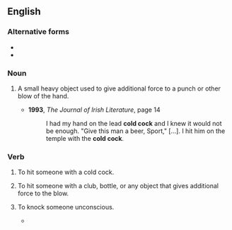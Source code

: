 {{also|coldcock|cold-cock}}
==English==

===Alternative forms===
* {{l|en|coldcock}}
* {{l|en|cold-cock}}

===Noun===
{{en-noun}}

# {{lb|en|slang}} A small heavy object used to give additional force to a punch or other blow of the hand.
#* '''1993''', ''The Journal of Irish Literature'', page 14
#*: I had my hand on the lead '''cold cock''' and I knew it would not be enough. "Give this man a beer, Sport," […]. I hit him on the temple with the '''cold cock'''.

===Verb===
{{en-verb}}

# {{lb|en|slang}} To hit someone with a cold cock.
# {{lb|en|slang}} To hit someone with a club, bottle, or any object that gives additional force to the blow.
# {{lb|en|slang}} To knock someone unconscious.
#* {{quote-text|year=1992|author=Ken Kesey|title=Sailor Song|page=153|passage="I can't believe it. You '''cold-cocked''' the big stud." "He blindsided and '''cold-cocked''' him," Greer said proudly.}}